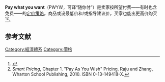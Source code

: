 '''Pay what you want'''（PWYW，可译“随你付”）是卖家按所望付费——有时也含免费——的[[定价策略|定价策略]]。商品或设最低价和/或指导建议价，买家也能出更高价购买<ref name="pay">{{cite news |author= |coauthors= |title=Pay-What-You-Want Has Patrons Perplexed |url=http://www.nytimes.com/2010/05/21/us/21free.html |quote= |work=[[New_York_Times|New York Times]] |date=May 20, 2010 |accessdate=2010-05-21 |first1=Stephanie |last1=Strom |first2=Malcolm |last2=Gay |archive-date=2010-05-24 |archive-url=https://web.archive.org/web/20100524001405/http://www.nytimes.com//2010//05//21//us//21free.html |dead-url=no }}</ref><ref name="Smart Pricing">''Smart Pricing'', Chapter 1. "Pay As You Wish" Pricing, Raju and Zhang, Wharton School Publishing, 2010. ISBN 0-13-149418-X.</ref>。

== 参考文献 ==
{{Reflist}}

[[Category:經濟體系|Category:經濟體系]]
[[Category:價格|Category:價格]]

{{Econ-stub}}